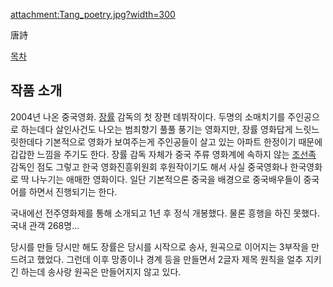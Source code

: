 attachment:Tang_poetry.jpg?width=300

唐詩

[[목차]]

== 작품 소개 ==
2004년 나온 중국영화. [[장률]] 감독의 첫 장편 데뷔작이다. 두명의 소매치기를 주인공으로 하는데다 살인사건도 나오는 범죄향기 풀풀 풍기는 영화지만, 장률 영화답게 느릿느릿한데다 기본적으로 영화가 보여주는게 주인공들이 살고 있는 아파트 한정이기 때문에 갑갑한 느낌을 주기도 한다. 장률 감독 자체가 중국 주류 영화계에 속하지 않는 [[조선족]] 감독인 점도 그렇고 한국 영화진흥위원회 후원작이기도 해서 사실 중국영화나 한국영화로 딱 나누기는 애매한 영화이다. 일단 기본적으론 중국을 배경으로 중국배우들이 중국어를 하면서 진행되기는 한다.

국내에선 전주영화제를 통해 소개되고 1년 후 정식 개봉했다. 물론 흥행을 하진 못했다. 국내 관객 268명...

당시를 만들 당시만 해도 장률은 당시를 시작으로 송사, 원곡으로 이어지는 3부작을 만드려고 했었다. 그런데 이후 망종이나 경계 등을 만들면서 2글자 제목 원칙을 얼추 지키긴 하는데 송사랑 원곡은 만들어지지 않고 있다.

